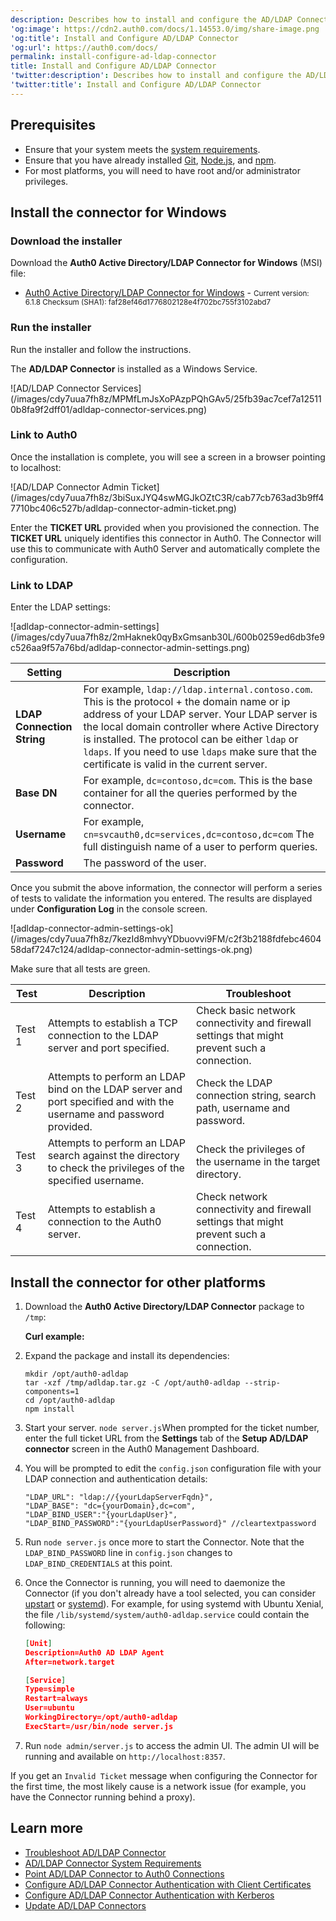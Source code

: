 ```yaml
---
description: Describes how to install and configure the AD/LDAP Connector.
'og:image': https://cdn2.auth0.com/docs/1.14553.0/img/share-image.png
'og:title': Install and Configure AD/LDAP Connector
'og:url': https://auth0.com/docs/
permalink: install-configure-ad-ldap-connector
title: Install and Configure AD/LDAP Connector
'twitter:description': Describes how to install and configure the AD/LDAP Connector.
'twitter:title': Install and Configure AD/LDAP Connector
---
```



## Prerequisites

* Ensure that your system meets the [system requirements](/docs/authenticate/identity-providers/enterprise-identity-providers/active-directory-ldap/ad-ldap-connector/ad-ldap-connector-requirements).
* Ensure that you have already installed [Git](https://git-scm.com/downloads), [Node.js](https://nodejs.org), and [npm](http://blog.npmjs.org/post/85484771375/how-to-install-npm).
* For most platforms, you will need to have root and/or administrator privileges.

## Install the connector for Windows

### Download the installer

Download the **Auth0 Active Directory/LDAP Connector for Windows** (MSI) file:

* [<InlineImage src="https://cdn.auth0.com/docs/img/node-windows.png"/> Auth0 Active Directory/LDAP Connector for Windows](https://cdn.auth0.com/adldap.msi) - <small>Current version: 6.1.8 Checksum (SHA1): faf28ef46d1776802128e4f702bc755f3102abd7</small>

### Run the installer

Run the installer and follow the instructions.

The **AD/LDAP Connector** is installed as a Windows Service.

<Frame>![AD/LDAP Connector Services](/images/cdy7uua7fh8z/MPMfLmJsXoPAzpPQhGAv5/25fb39ac7cef7a125110b8fa9f2dff01/adldap-connector-services.png)</Frame>

### Link to Auth0

Once the installation is complete, you will see a screen in a browser pointing to localhost:

<Frame>![AD/LDAP Connector Admin Ticket](/images/cdy7uua7fh8z/3biSuxJYQ4swMGJkOZtC3R/cab77cb763ad3b9ff47710bc406c527b/adldap-connector-admin-ticket.png)</Frame>

Enter the **TICKET URL** provided when you provisioned the connection. The **TICKET URL** uniquely identifies this connector in Auth0. The Connector will use this to communicate with Auth0 Server and automatically complete the configuration.

### Link to LDAP

Enter the LDAP settings:

<Frame>![adldap-connector-admin-settings](/images/cdy7uua7fh8z/2mHaknek0qyBxGmsanb30L/600b0259ed6db3fe9c526aa9f57a76bd/adldap-connector-admin-settings.png)</Frame>

<table class="table"><thead>
<tr>
<th>Setting</th>
<th>Description</th>
</tr>
</thead>
<tbody>
<tr>
<td><strong>LDAP Connection String</strong></td>
<td>For example, <code>ldap://ldap.internal.contoso.com</code>. This is the protocol + the domain name or ip address of your LDAP server. Your LDAP server is the local domain controller where Active Directory is installed. The protocol can be either <code>ldap</code> or <code>ldaps</code>. If you need to use <code>ldaps</code> make sure that the certificate is valid in the current server.</td>
</tr>
<tr>
<td><strong>Base DN</strong></td>
<td>For example, <code>dc=contoso,dc=com</code>. This is the base container for all the queries performed by the connector.</td>
</tr>
<tr>
<td><strong>Username</strong></td>
<td>For example, <code>cn=svcauth0,dc=services,dc=contoso,dc=com</code> The full distinguish name of a user to perform queries.</td>
</tr>
<tr>
<td><strong>Password</strong></td>
<td>The password of the user.</td>
</tr>
</tbody>
</table>

Once you submit the above information, the connector will perform a series of tests to validate the information you entered. The results are displayed under **Configuration Log** in the console screen.

<Frame>![adldap-connector-admin-settings-ok](/images/cdy7uua7fh8z/7kezId8mhvyYDbuovvi9FM/c2f3b2188fdfebc460458daf7247c124/adldap-connector-admin-settings-ok.png)</Frame>

Make sure that all tests are green.

<table class="table"><thead>
<tr>
<th>Test</th>
<th>Description</th>
<th>Troubleshoot</th>
</tr>
</thead>
<tbody>
<tr>
<td>Test 1</td>
<td>Attempts to establish a TCP connection to the LDAP server and port specified.</td>
<td>Check basic network connectivity and firewall settings that might prevent such a connection.</td>
</tr>
<tr>
<td>Test 2</td>
<td>Attempts to perform an LDAP bind on the LDAP server and port specified and with the username and password provided.</td>
<td>Check the LDAP connection string, search path, username and password.</td>
</tr>
<tr>
<td>Test 3</td>
<td>Attempts to perform an LDAP search against the directory to check the privileges of the specified username.</td>
<td>Check the privileges of the username in the target directory.</td>
</tr>
<tr>
<td>Test 4</td>
<td>Attempts to establish a connection to the Auth0 server.</td>
<td>Check network connectivity and firewall settings that might prevent such a connection.</td>
</tr>
</tbody>
</table>

## Install the connector for other platforms

1. Download the **Auth0 Active Directory/LDAP Connector** package to `/tmp`:

   **Curl example:**
2. Expand the package and install its dependencies:

   ```text lines
   mkdir /opt/auth0-adldap
   tar -xzf /tmp/adldap.tar.gz -C /opt/auth0-adldap --strip-components=1
   cd /opt/auth0-adldap
   npm install
   ```


   

   
3. Start your server.
   `node server.js`When prompted for the ticket number, enter the full ticket URL from the **Settings** tab of the **Setup AD/LDAP connector** screen in the Auth0 Management Dashboard.
4. You will be prompted to edit the `config.json` configuration file with your LDAP connection and authentication details:

   ```text lines
   "LDAP_URL": "ldap://{yourLdapServerFqdn}",
   "LDAP_BASE": "dc={yourDomain},dc=com",
   "LDAP_BIND_USER":"{yourLdapUser}",
   "LDAP_BIND_PASSWORD":"{yourLdapUserPassword}" //cleartextpassword
   ```


   

   
5. Run `node server.js` once more to start the Connector. Note that the `LDAP_BIND_PASSWORD` line in `config.json` changes to `LDAP_BIND_CREDENTIALS` at this point.
6. Once the Connector is running, you will need to daemonize the Connector (if you don't already have a tool selected, you can consider [upstart](http://upstart.ubuntu.com/) or [systemd](https://www.freedesktop.org/wiki/Software/systemd/)). For example, for using systemd with Ubuntu Xenial, the file `/lib/systemd/system/auth0-adldap.service` could contain the following:

   ```json lines
   [Unit]
   Description=Auth0 AD LDAP Agent
   After=network.target

   [Service]
   Type=simple
   Restart=always
   User=ubuntu
   WorkingDirectory=/opt/auth0-adldap
   ExecStart=/usr/bin/node server.js
   ```


   

   
7. Run `node admin/server.js` to access the admin UI. The admin UI will be running and available on `http://localhost:8357`.

If you get an `Invalid Ticket` message when configuring the Connector for the first time, the most likely cause is a network issue (for example, you have the Connector running behind a proxy).

## Learn more

* [Troubleshoot AD/LDAP Connector](/docs/troubleshoot/integration-extensibility-issues/troubleshoot-ad-ldap-connector)
* [AD/LDAP Connector System Requirements](/docs/authenticate/identity-providers/enterprise-identity-providers/active-directory-ldap/ad-ldap-connector/ad-ldap-connector-requirements)
* [Point AD/LDAP Connector to Auth0 Connections](/docs/authenticate/identity-providers/enterprise-identity-providers/active-directory-ldap/ad-ldap-connector/ad-ldap-connector-to-auth0)
* [Configure AD/LDAP Connector Authentication with Client Certificates](/docs/authenticate/identity-providers/enterprise-identity-providers/active-directory-ldap/ad-ldap-connector/configure-ad-ldap-connector-client-certificates)
* [Configure AD/LDAP Connector Authentication with Kerberos](/docs/authenticate/identity-providers/enterprise-identity-providers/active-directory-ldap/ad-ldap-connector/configure-ad-ldap-connector-with-kerberos)
* [Update AD/LDAP Connectors](/docs/authenticate/identity-providers/enterprise-identity-providers/active-directory-ldap/ad-ldap-connector/update-ad-ldap-connectors)